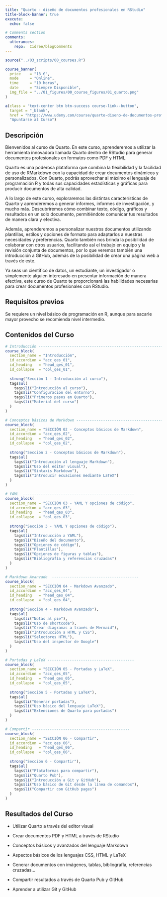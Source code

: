 ```yaml
---
title: "Quarto - diseño de documentos profesionales en RStudio"
title-block-banner: true
execute: 
  echo: false

# Comments section
comments: 
  utterances: 
    repo:  Cidree/blogComments
---
```


```r
source("../03_scripts/00_courses.R")
```

::: course-banner
```r
course_banner(
  price    = "13 €",
  mode     = "Online",
  time     = "10 horas",
  date     = "Siempre Disponible",
  img_file = "../01_figures/00_course_figures/01_quarto.png"
)
```
:::

::: course-link
```r
a(class = "text-center btn btn-success course-link--button",
  target = "_blank",
  href = "https://www.udemy.com/course/quarto-diseno-de-documentos-profesionales-en-rstudio/?couponCode=469E6311E421F89A3BB4",
  "Apuntarse al Curso")
```
:::

::: course-description
::: course-description--title
## Descripción
:::

::: course-description--text
Bienvenidos al curso de Quarto. En este curso, aprenderemos a utilizar la herramienta innovadora llamada Quarto dentro de RStudio para generar documentos profesionales en formatos como PDF y HTML.

Quarto es una poderosa plataforma que combina la flexibilidad y la facilidad de uso de RMarkdown con la capacidad de crear documentos dinámicos y personalizados. Con Quarto, podrás aprovechar al máximo el lenguaje de programación R y todas sus capacidades estadísticas y gráficas para producir documentos de alta calidad.

A lo largo de este curso, exploraremos las distintas características de Quarto y aprenderemos a generar informes, informes de investigación, y mucho más. Descubriremos cómo combinar texto, código, gráficos y resultados en un solo documento, permitiéndote comunicar tus resultados de manera clara y efectiva.

Además, aprenderemos a personalizar nuestros documentos utilizando plantillas, estilos y opciones de formato para adaptarlos a nuestras necesidades y preferencias. Quarto también nos brinda la posibilidad de colaborar con otros usuarios, facilitando así el trabajo en equipo y la revisión conjunta de documentos, por lo que veremos también una introducción a GitHub, además de la posibilidad de crear una página web a través de este.

Ya seas un científico de datos, un estudiante, un investigador o simplemente alguien interesado en presentar información de manera efectiva, este curso de Quarto te proporcionará las habilidades necesarias para crear documentos profesionales con RStudio.
:::
:::

::: course-description
::: course-description--title
## Requisitos previos
:::

::: course-description--text
Se requiere un nivel básico de programación en R, aunque para sacarle mayor provecho se recomienda nivel intermedio.
:::
:::

::: {.course-curriculum .column-screen}
::: course-description--title
## Contenidos del Curso
:::

```r
# Introducción --------------------------------------------------------------------
course_block(
  section_name = "Introducción",
  id_accordion = "acc_qes_01",
  id_heading   = "head_qes_01",
  id_collapse  = "col_qes_01",
  
  strong("Sección 1 - Introducción al curso"),
  tags$ul(
    tags$li("Introducción al curso"),
    tags$li("Configuración del entorno"),
    tags$li("Primeros pasos en Quarto"),
    tags$li("Material del curso")
  )
)

# Conceptos básicos de Markdown --------------------------------------------------
course_block(
  section_name = "SECCIÓN 02 - Conceptos básicos de Markdown",
  id_accordion = "acc_qes_02",
  id_heading   = "head_qes_02",
  id_collapse  = "col_qes_02",
  
  strong("Sección 2 - Conceptos básicos de Markdown"),
  tags$ul(
    tags$li("Introducción al lenguaje Markdown"),
    tags$li("Uso del editor visual"),
    tags$li("Sintaxis Markdown"),
    tags$li("Introducir ecuaciones mediante LaTeX")
  )
)

# YAML  --------------------------------------------------
course_block(
  section_name = "SECCIÓN 03 - YAML Y opciones de código",
  id_accordion = "acc_qes_03",
  id_heading   = "head_qes_03",
  id_collapse  = "col_qes_03",
  
  strong("Sección 3 - YAML Y opciones de código"),
  tags$ul(
    tags$li("Introducción a YAML"),
    tags$li("Diseño del documento"),
    tags$li("Opciones de código"),
    tags$li("Plantillas"),
    tags$li("Opciones de figuras y tablas"),
    tags$li("Bibliografía y referencias cruzadas")
  )
)

# Markdown Avanzado  ---------------------------------------
course_block(
  section_name = "SECCIÓN 04 - Markdown Avanzado",
  id_accordion = "acc_qes_04",
  id_heading   = "head_qes_04",
  id_collapse  = "col_qes_04",
  
  strong("Sección 4 - Markdown Avanzado"),
  tags$ul(
    tags$li("Notas al pie"),
    tags$li("Uso de shortcode"),
    tags$li("Crear diagramas a través de Mermaid"),
    tags$li("Introducción a HTML y CSS"),
    tags$li("Selectores HTML"),
    tags$li("Uso del inspector de Google")
  )
)

# Portadas y LaTeX ---------------------------------------
course_block(
  section_name = "SECCIÓN 05 - Portadas y LaTeX",
  id_accordion = "acc_qes_05",
  id_heading   = "head_qes_05",
  id_collapse  = "col_qes_05",
  
  strong("Sección 5 - Portadas y LaTeX"),
  tags$ul(
    tags$li("Generar portadas"),
    tags$li("Uso básico del lenguaje LaTeX"),
    tags$li("Extensiones de Quarto para portadas")
  )
)

# Compartir --------------------------------------------
course_block(
  section_name = "SECCIÓN 06 - Compartir",
  id_accordion = "acc_qes_06",
  id_heading   = "head_qes_06",
  id_collapse  = "col_qes_06",
  
  strong("Sección 6 - Compartir"),
  tags$ul(
    tags$li("Plataformas para compartir"),
    tags$li("Quarto Pub"),
    tags$li("Introducción a Git y GitHub"),
    tags$li("Uso básico de Git desde la línea de comandos"),
    tags$li("Compartir con GitHub pages")
  )
)

```
:::

::: course-description
::: course-description--title
## Resultados del Curso
:::

::: course-description--text
-   Utilizar Quarto a través del editor visual

-   Crear documentos PDF y HTML a través de RStudio

-   Conceptos básicos y avanzados del lenguaje Markdown

-   Aspectos básicos de los lenguajes CSS, HTML y LaTeX

-   Generar documentos con imágenes, tablas, bibliografía, referencias cruzadas...

-   Compartir resultados a través de Quarto Pub y GitHub

-   Aprender a utilizar Git y GitHub
:::
:::
